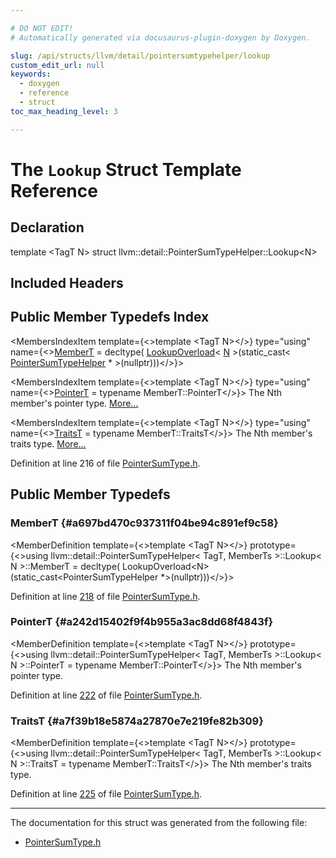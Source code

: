 ```yaml
---

# DO NOT EDIT!
# Automatically generated via docusaurus-plugin-doxygen by Doxygen.

slug: /api/structs/llvm/detail/pointersumtypehelper/lookup
custom_edit_url: null
keywords:
  - doxygen
  - reference
  - struct
toc_max_heading_level: 3

---
```





# The `Lookup` Struct Template Reference

<DoxygenPage pluginConfig={pluginConfig}>



## Declaration

<CodeBlock>template &lt;TagT N&gt;
struct llvm::detail::PointerSumTypeHelper::Lookup&lt;N&gt;</CodeBlock>

## Included Headers

<IncludesList>
<IncludesListItem
  filePath="llvm/ADT/PointerSumType.h"
  permalink="/docs/api/files/include/include/llvm/include/llvm/adt/pointersumtype-h"
  isLocal="true" />
</IncludesList>

## Public Member Typedefs Index

<MembersIndex>

<MembersIndexItem
  template={<>template &lt;TagT N&gt;</>}
  type="using"
  name={<><a href="#a697bd470c937311f04be94c891ef9c58">MemberT</a> = decltype( <a href="/docs/api/structs/llvm/detail/pointersumtypehelper/#ac6790710c23f2e09fbbd366c5b365214">LookupOverload</a>&lt; <a href="/docs/api/files/lib/lib/support/regcomp-c/#a0240ac851181b84ac374872dc5434ee4">N</a> &gt;(static&#95;cast&lt; <a href="/docs/api/structs/llvm/detail/pointersumtypehelper">PointerSumTypeHelper</a> &#42; &gt;(nullptr)))</>}>
</MembersIndexItem>

<MembersIndexItem
  template={<>template &lt;TagT N&gt;</>}
  type="using"
  name={<><a href="#a242d15402f9f4b955a3ac8dd68f4843f">PointerT</a> = typename MemberT::PointerT</>}>
The Nth member&#39;s pointer type. <a href="#a242d15402f9f4b955a3ac8dd68f4843f">More...</a>
</MembersIndexItem>

<MembersIndexItem
  template={<>template &lt;TagT N&gt;</>}
  type="using"
  name={<><a href="#a7f39b18e5874a27870e7e219fe82b309">TraitsT</a> = typename MemberT::TraitsT</>}>
The Nth member&#39;s traits type. <a href="#a7f39b18e5874a27870e7e219fe82b309">More...</a>
</MembersIndexItem>

</MembersIndex>


Definition at line 216 of file <a href="/docs/api/files/include/include/llvm/include/llvm/adt/pointersumtype-h">PointerSumType.h</a>.

<SectionDefinition>

## Public Member Typedefs

### MemberT {#a697bd470c937311f04be94c891ef9c58}

<MemberDefinition
  template={<>template &lt;TagT N&gt;</>}
  prototype={<>using llvm::detail::PointerSumTypeHelper&lt; TagT, MemberTs &gt;::Lookup&lt; N &gt;::MemberT =  decltype(
        LookupOverload&lt;N&gt;(static&#95;cast&lt;PointerSumTypeHelper &#42;&gt;(nullptr)))</>}>

Definition at line <a href="/docs/api/files/include/include/llvm/include/llvm/adt/pointersumtype-h/#l00218">218</a> of file <a href="/docs/api/files/include/include/llvm/include/llvm/adt/pointersumtype-h">PointerSumType.h</a>.
</MemberDefinition>

### PointerT {#a242d15402f9f4b955a3ac8dd68f4843f}

<MemberDefinition
  template={<>template &lt;TagT N&gt;</>}
  prototype={<>using llvm::detail::PointerSumTypeHelper&lt; TagT, MemberTs &gt;::Lookup&lt; N &gt;::PointerT =  typename MemberT::PointerT</>}>
The Nth member&#39;s pointer type.

Definition at line <a href="/docs/api/files/include/include/llvm/include/llvm/adt/pointersumtype-h/#l00222">222</a> of file <a href="/docs/api/files/include/include/llvm/include/llvm/adt/pointersumtype-h">PointerSumType.h</a>.
</MemberDefinition>

### TraitsT {#a7f39b18e5874a27870e7e219fe82b309}

<MemberDefinition
  template={<>template &lt;TagT N&gt;</>}
  prototype={<>using llvm::detail::PointerSumTypeHelper&lt; TagT, MemberTs &gt;::Lookup&lt; N &gt;::TraitsT =  typename MemberT::TraitsT</>}>
The Nth member&#39;s traits type.

Definition at line <a href="/docs/api/files/include/include/llvm/include/llvm/adt/pointersumtype-h/#l00225">225</a> of file <a href="/docs/api/files/include/include/llvm/include/llvm/adt/pointersumtype-h">PointerSumType.h</a>.
</MemberDefinition>

</SectionDefinition>

<hr/>

The documentation for this struct was generated from the following file:

<ul>
<li><a href="/docs/api/files/include/include/llvm/include/llvm/adt/pointersumtype-h">PointerSumType.h</a></li>
</ul>

</DoxygenPage>
